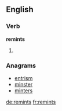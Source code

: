 ==English==

===Verb===
'''remints'''

# {{third-person singular of|remint}}

===Anagrams===
* [[entrism#English|entrism]]
* [[minster#English|minster]]
* [[minters#English|minters]]

[[de:remints]]
[[fr:remints]]